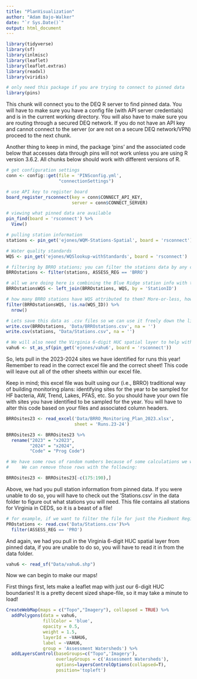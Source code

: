 ```yaml
---
title: "PlanVisualization"
author: "Adam Bajo-Walker"
date: "`r Sys.Date()`"
output: html_document
---
```


```r

library(tidyverse)
library(sf)
library(inlmisc)
library(leaflet)
library(leaflet.extras)
library(readxl)
library(viridis)

# only need this package if you are trying to connect to pinned data
library(pins)
```

This chunk will connect you to the DEQ R server to find pinned data. You will have to make sure you have a config file (with API server credentials) and is in the current working directory. You will also have to make sure you are routing through a secured DEQ network. If you do not have an API key and cannot connect to the server (or are not on a secure DEQ network/VPN) proceed to the next chunk. 

Another thing to keep in mind, the package 'pins' and the associated code below that accesses data through pins will not work unless you are using R version 3.6.2. All chunks below should work with different versions of R.

```r
# get configuration settings
conn <- config::get(file = 'PINSconfig.yml',
                    "connectionSettings")

# use API key to register board
board_register_rsconnect(key = conn$CONNECT_API_KEY,
                         server = conn$CONNECT_SERVER)

# viewing what pinned data are available 
pin_find(board = 'rsconnect') %>% 
  View()

# pulling station information
stations <- pin_get('ejones/WQM-Stations-Spatial', board = 'rsconnect')

# Water quality standards
WQS <- pin_get('ejones/WQSlookup-withStandards', board = 'rsconnect')

# filtering by BRRO stations; you can filter the stations data by any column but we are interested in stations that are only within the Blue Ridge Region
BRROstations <- filter(stations, ASSESS_REG == 'BRRO')

# all we are doing here is combining the Blue Ridge station info with the water quality standard info; this code combines the two data sets by using 'StationID' as the column to reference the two data sets
BRROstationsWQS <- left_join(BRROstations, WQS, by = 'StationID')

# how many BRRO stations have WQS attributed to them? More-or-less, how many stations don't have water quality data?
filter(BRROstationsWQS, !is.na(WQS_ID)) %>% 
  nrow()

# Lets save this data as .csv files so we can use it freely down the line
write.csv(BRROstations, 'Data/BRROstations.csv', na = '')
write.csv(stations, "Data/Stations.csv", na = '')

# We will also need the Virginia 6-digit HUC spatial layer to help with visuals
vahu6 <- st_as_sf(pin_get('ejones/vahu6', board = 'rsconnect'))
```


So, lets pull in the 2023-2024 sites we have identified for runs this year!
Remember to read in the correct excel file and the correct sheet! This code will leave out all of the other sheets within our excel file.

Keep in mind; this excel file was built using our (i.e., BRRO) traditional way of building monitoring plans: identifying sites for the year to be sampled for HF bacteria, AW, Trend, Lakes, PFAS, etc. So you should have your own file with sites you have identified to be sampled for the year. You will have to alter this code based on your files and associated column headers. 

```r
BRROsites23 <- read_excel('Data/BRRO_Monitoring_Plan_2023.xlsx',
                          sheet = 'Runs.23-24')

BRROsites23 <- BRROsites23 %>% 
  rename("2023" = "x2023",
         "2024" = "x2024",
         "Code" = "Prog Code")

# We have some rows of random numbers because of some calculations we were doing before
#     We can remove those rows with the following:

BRROsites23 <- BRROsites23[-c(175:190),]
```

Above, we had you pull station information from pinned data. If you were unable to do so, you will have to check out the 'Stations.csv' in the data folder to figure out what stations you will need. This file contains all stations for Virginia in CEDS, so it is a beast of a file!

```r
# for example, if we want to filter the file for just the Piedmont Region we would filter using;
PROstations <- read.csv('Data/Stations.csv')%>%
  filter(ASSESS_REG == 'PRO')
```

And again, we had you pull in the Virginia 6-digit HUC spatial layer from pinned data, if you are unable to do so, you will have to read it in from the data folder.

```r
vahu6 <- read_sf("Data/vahu6.shp")
```

Now we can begin to make our maps!

First things first, lets make a leaflet map with just our 6-digit HUC boundaries! It is a pretty decent sized shape-file, so it may take a minute to load!

```r
CreateWebMap(maps = c("Topo","Imagery"), collapsed = TRUE) %>%
  addPolygons(data = vahu6,
              fillColor = 'blue', 
              opacity = 0.5, 
              weight = 1.5,
              layerId = ~VAHU6, 
              label = ~VAHU6, 
              group = 'Assessment Watersheds') %>% 
  addLayersControl(baseGroups=c("Topo",'Imagery'),
                   overlayGroups = c('Assessment Watersheds'),
                   options=layersControlOptions(collapsed=T),
                   position='topleft')
```



